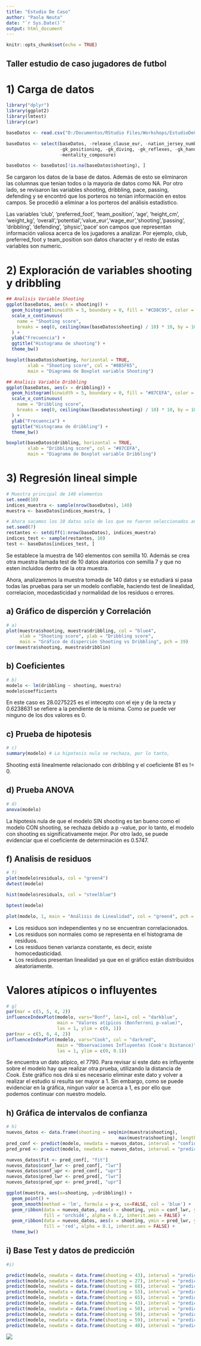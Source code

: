 ```yaml
---
title: "Estudio De Caso"
author: "Paola Neuta"
date: "`r Sys.Date()`"
output: html_document
---
```


```r
knitr::opts_chunk$set(echo = TRUE)
```

## Taller estudio de caso jugadores de futbol

# 1) Carga de datos


```r
library("dplyr")
library(ggplot2)
library(lmtest)
library(car)

baseDatos <- read.csv("D:/Documentos/RStudio Files/Workshops/EstudioDeCasoFutbol/players_15.csv")

baseDatos <- select(baseDatos, -release_clause_eur, -nation_jersey_number, -gk_kicking,
                    -gk_positioning, -gk_diving, -gk_reflexes, -gk_handling, -gk_speed, 
                    -mentality_composure)

baseDatos <- baseDatos[!is.na(baseDatos$shooting), ]
```

Se cargaron los datos de la base de datos. Además de esto se eliminaron las columnas que tenian todos o la mayoria de datos como NA. Por otro lado, se revisaron las variables shooting, dribbling, pace, passing, defending y se encontró que los porteros no tenían información en estos campos. Se procedió a eliminar a los porteros del análisis estadistico.

Las variables 'club’, 'preferred_foot', 'team_position', 'age', ‘height_cm', 'weight_kg', 'overall','potential','value_eur','wage_eur','shooting','passing', 'dribbling', 'defending', 'physic','pace' son campos que representan información valiosa acerca de los jugadores a analizar. Por ejemplo, club, preferred_foot y team_position son datos character y el resto de estas variables son numeric.

# 2) Exploración de variables shooting y dribbling

```r

## Analisis Variable Shooting
ggplot(baseDatos, aes(x = shooting)) +
  geom_histogram(binwidth = 5, boundary = 0, fill = "#CD8C95", color = "black") +
  scale_x_continuous(
    name = "Shooting score",
    breaks = seq(0, ceiling(max(baseDatos$shooting) / 10) * 10, by = 10)
  ) +
  ylab("Frecuencia") +
  ggtitle("Histograma de shooting") +
  theme_bw()

boxplot(baseDatos$shooting, horizontal = TRUE, 
        xlab = "Shooting score", col = "#8B5F65",
        main = "Diagrama de Boxplot variable Shooting")

## Analisis Variable Dribbling
ggplot(baseDatos, aes(x = dribbling)) +
  geom_histogram(binwidth = 5, boundary = 0, fill = "#87CEFA", color = "black") +
  scale_x_continuous(
    name = "Dribbling score",
    breaks = seq(0, ceiling(max(baseDatos$shooting) / 10) * 10, by = 10)
  ) +
  ylab("Frecuencia") +
  ggtitle("Histograma de dribbling") +
  theme_bw()

boxplot(baseDatos$dribbling, horizontal = TRUE, 
        xlab = "Dribbling score", col = "#87CEFA",
        main = "Diagrama de Boxplot variable Dribbling")
```

# 3) Regresión lineal simple

```r
# Muestra principal de 140 elementos
set.seed(10)
indices_muestra <- sample(nrow(baseDatos), 140)
muestra <- baseDatos[indices_muestra, ]

# Ahora sacamos los 10 datos solo de los que no fueron seleccionados antes
set.seed(7)
restantes <- setdiff(1:nrow(baseDatos), indices_muestra)
indices_test <- sample(restantes, 10)
test <- baseDatos[indices_test, ]

```

Se establece la muestra de 140 elementos con semilla 10. Además se crea otra muestra llamada test de 10 datos aleatorios con semilla 7 y que no esten incluidos dentro de la otra muestra.

Ahora, analizaremos la muestra tomada de 140 datos y se estudiará si pasa todas las pruebas para ser un modelo confiable, haciendo test de linealidad, correlacion, mocedasticidad y normalidad de los residuos o errores.

## a) Gráfico de disperción y Correlación

```r
# a)
plot(muestra$shooting, muestra$dribbling, col = "blue4",
     xlab = "Shooting score", ylab = "Dribbling score", 
     main = "Gráfico de disperción Shooting vs Dribbling", pch = 19)
cor(muestra$shooting, muestra$dribblin)
```
## b) Coeficientes
```r
# b)
modelo <- lm(dribbling ~ shooting, muestra)
modelo$coefficients
```

En este caso es 28.0275225 es el intecepto con el eje y de la recta y 0.6238631 se refiere a la pendiente de la misma. Como se puede ver ninguno de los dos valores es 0.

## c) Prueba de hipotesis
```r
# c)
summary(modelo) # La hipotesis nula se rechaza, por lo tanto, 
```

Shooting está linealmente relacionado con dribbling y el coeficiente B1 es != 0.

## d) Prueba ANOVA 
```r
# d)
anova(modelo) 
```
La hipotesis nula de que el modelo SIN shooting es tan bueno como el modelo CON shooting, se rechaza debido a p -value, por lo tanto, el modelo con shooting es significativamente mejor.
Por otro lado, se puede evidenciar que el coeficiente de determinación es 0.5747.

## f) Analisis de residuos
```r
# f)
plot(modelo$residuals, col = "green4")
dwtest(modelo)

hist(modelo$residuals, col = "steelblue")

bptest(modelo)

plot(modelo, 1, main = "Análisis de Linealidad", col = "green4", pch = 10)
```

- Los residuos son independientes y no se encuentran correlacionados.
- Los residuos son normales como se representa en el histograma de residuos.
- Los residuos tienen varianza constante, es decir, existe homocedasticidad.
- Los residuos presentan linealidad ya que en el gráfico están distribuidos aleatoriamente.

# Valores atípicos o influyentes

```r
# g)
par(mar = c(5, 5, 4, 2))
influenceIndexPlot(modelo, vars="Bonf", las=1, col = "darkblue",
                   main = "Valores atípicos (Bonferroni p-value)",
                   las = 1, ylim = c(0, 1))
par(mar = c(5, 6, 4, 2))
influenceIndexPlot(modelo, vars="Cook", col = "darkred",
                   main = "Observaciones Influyentes (Cook's Distance)",
                   las = 1, ylim = c(0, 0.1))
```

Se encuentra un dato atípico, el 7790. Para revisar si este dato es influyente sobre el modelo hay que realizar otra prueba, utilizando la distancia de Cook. Este gráfico nos dirá si es necesario eliminar este dato y volver a realizar el estudio si resulta ser mayor a 1. Sin embargo, como se puede evidenciar en la gráfica, ningun valor se acerca a 1, es por ello que podemos continuar con nuestro modelo.

## h) Gráfica de intervalos de confianza

```r
# h)
nuevos_datos <- data.frame(shooting = seq(min(muestra$shooting), 
                                          max(muestra$shooting), length.out = 100))
pred_conf <- predict(modelo, newdata = nuevos_datos, interval = "confidence", level = 0.95)
pred_pred <- predict(modelo, newdata = nuevos_datos, interval = "prediction", level = c(0.95))

nuevos_datos$fit <- pred_conf[, "fit"]
nuevos_datos$conf_lwr <- pred_conf[, "lwr"]
nuevos_datos$conf_upr <- pred_conf[, "upr"]
nuevos_datos$pred_lwr <- pred_pred[, "lwr"]
nuevos_datos$pred_upr <- pred_pred[, "upr"]

ggplot(muestra, aes(x=shooting, y=dribbling)) +
  geom_point() +
  geom_smooth(method = 'lm', formula = y~x, se=FALSE, col = 'blue') +
  geom_ribbon(data = nuevos_datos, aes(x = shooting, ymin = conf_lwr, ymax = conf_upr),
              fill = 'orchid4', alpha = 0.2, inherit.aes = FALSE) +  
  geom_ribbon(data = nuevos_datos, aes(x = shooting, ymin = pred_lwr, ymax = pred_upr),
              fill = 'red', alpha = 0.1, inherit.aes = FALSE) +
  theme_bw()

```

## i) Base Test y datos de predicción

```r
#i)

predict(modelo, newdata = data.frame(shooting = 43), interval = "prediction", level = 0.95)
predict(modelo, newdata = data.frame(shooting = 27), interval = "prediction", level = 0.95)
predict(modelo, newdata = data.frame(shooting = 68), interval = "prediction", level = 0.95)
predict(modelo, newdata = data.frame(shooting = 53), interval = "prediction", level = 0.95)
predict(modelo, newdata = data.frame(shooting = 65), interval = "prediction", level = 0.95)
predict(modelo, newdata = data.frame(shooting = 43), interval = "prediction", level = 0.95)
predict(modelo, newdata = data.frame(shooting = 50), interval = "prediction", level = 0.95)
predict(modelo, newdata = data.frame(shooting = 50), interval = "prediction", level = 0.95)
predict(modelo, newdata = data.frame(shooting = 59), interval = "prediction", level = 0.95)
predict(modelo, newdata = data.frame(shooting = 48), interval = "prediction", level = 0.95)
```
![](1.png)

